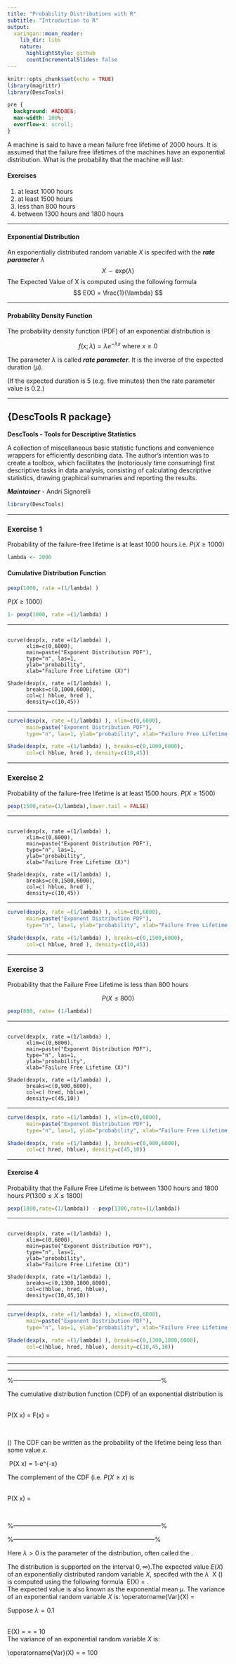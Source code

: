 ```yaml
---
title: "Probability Distributions with R"
subtitle: "Introduction to R"
output:
  xaringan::moon_reader:
    lib_dir: libs
    nature:
      highlightStyle: github
      countIncrementalSlides: false
---
```



```r
knitr::opts_chunk$set(echo = TRUE)
library(magrittr)
library(DescTools)
```

```css
pre {
  background: #ADD8E6;
  max-width: 100%;
  overflow-x: scroll;
}
```

A machine is said to have a mean failure free lifetime of 2000 hours. It is assumed that the failure free lifetimes of the machines have an exponential distribution. What is the probability that the machine will last:

#### Exercises 

1. at least 1000 hours
2. at least 1500 hours
3. less than 800 hours
4. between 1300 hours and 1800 hours

---

#### Exponential Distribution 

An exponentially distributed random variable $X$ is specifed with the ***rate parameter*** $\lambda$
$$ X \sim \mbox{exp}(\lambda)  $$
The  Expected Value of X is computed using the following formula
$$ E(X) = \frac{1}{\lambda} $$

---

#### Probability Density Function 

 The probability density function (PDF) of an exponential distribution is

$${ \displaystyle f(x;\lambda) = 
\lambda e^{-\lambda x} \mbox{ where }x \geq 0 }$$

 The parameter $\lambda$  is called ***rate parameter***. It is the inverse of the expected duration ($\mu$).

 (If the expected duration is 5 (e.g. five minutes) then the rate parameter value is 0.2.)



---

## {DescTools R package}


**DescTools - Tools for Descriptive Statistics**

 
A collection of miscellaneous basic statistic functions and convenience wrappers for efficiently describing data. The author's intention was to create a toolbox, which facilitates the (notoriously time consuming) first descriptive tasks in data analysis, consisting of calculating descriptive statistics, drawing graphical summaries and reporting the results.

***Maintainer*** - Andri Signorelli

```r

library(DescTools)

```
---

### Exercise 1

Probability of the failure-free lifetime is at least 1000 hours.i.e. $P(X\geq 1000)$

```r
lambda <- 2000
```

#### Cumulative Distribution Function

```r
pexp(1000, rate =(1/lambda) )

```

$P(X\geq 1000)$

```r
1- pexp(1000, rate =(1/lambda) )

```


---

<pre><code>
curve(dexp(x, rate =(1/lambda) ), 
      xlim=c(0,6000),
      main=paste("Exponent Distribution PDF"),
      type="n", las=1, 
      ylab="probability", 
      xlab="Failure Free Lifetime (X)")

Shade(dexp(x, rate =(1/lambda) ), 
      breaks=c(0,1000,6000),
      col=c( hblue, hred ), 
      density=c(10,45))
</code></pre>

---

```r
curve(dexp(x, rate =(1/lambda) ), xlim=c(0,6000),
      main=paste("Exponent Distribution PDF"),
      type="n", las=1, ylab="probability", xlab="Failure Free Lifetime (X)")

Shade(dexp(x, rate =(1/lambda) ), breaks=c(0,1000,6000),
      col=c( hblue, hred ), density=c(10,45))
```

---

### Exercise 2

Probability of the failure-free lifetime is at least 1500 hours. 
$P(X\geq 1500)$

```r

pexp(1500,rate=(1/lambda),lower.tail = FALSE)
```

---

<pre><code>
curve(dexp(x, rate =(1/lambda) ), 
      xlim=c(0,6000),
      main=paste("Exponent Distribution PDF"),
      type="n", las=1, 
      ylab="probability", 
      xlab="Failure Free Lifetime (X)")

Shade(dexp(x, rate =(1/lambda) ), 
      breaks=c(0,1500,6000),
      col=c( hblue, hred ), 
      density=c(10,45))
</code></pre>

---

```r
curve(dexp(x, rate =(1/lambda) ), xlim=c(0,6000),
      main=paste("Exponent Distribution PDF"),
      type="n", las=1, ylab="probability", xlab="Failure Free Lifetime (X)")

Shade(dexp(x, rate =(1/lambda) ), breaks=c(0,1500,6000),
      col=c( hblue, hred ), density=c(10,45))
```



---

### Exercise 3

Probability that the Failure Free Lifetime is less than 800 hours

$$P(X \leq 800)$$

```r

pexp(800, rate= (1/lambda))
```

---

<pre><code>
curve(dexp(x, rate =(1/lambda) ), 
      xlim=c(0,6000),
      main=paste("Exponent Distribution PDF"),
      type="n", las=1, 
      ylab="probability", 
      xlab="Failure Free Lifetime (X)")

Shade(dexp(x, rate =(1/lambda) ), 
      breaks=c(0,900,6000),
      col=c( hred, hblue), 
      density=c(45,10))
</code></pre>

---

```r
curve(dexp(x, rate =(1/lambda) ), xlim=c(0,6000),
      main=paste("Exponent Distribution PDF"),
      type="n", las=1, ylab="probability", xlab="Failure Free Lifetime (X)")

Shade(dexp(x, rate =(1/lambda) ), breaks=c(0,900,6000),
      col=c( hred, hblue), density=c(45,10))
```

---


#### Exercise 4

Probability that the Failure Free Lifetime is between 1300 hours and 1800 hours $P(1300\leq X \leq 1800)$

```r

pexp(1800,rate=(1/lambda)) - pexp(1300,rate=(1/lambda))

```

---

<pre><code>
curve(dexp(x, rate =(1/lambda) ), 
      xlim=c(0,6000),
      main=paste("Exponent Distribution PDF"),
      type="n", las=1, 
      ylab="probability", 
      xlab="Failure Free Lifetime (X)")

Shade(dexp(x, rate =(1/lambda) ), 
      breaks=c(0,1300,1800,6000),
      col=c(hblue, hred, hblue), 
      density=c(10,45,10))
</code></pre>

---

```r
curve(dexp(x, rate =(1/lambda) ), xlim=c(0,6000),
      main=paste("Exponent Distribution PDF"),
      type="n", las=1, ylab="probability", xlab="Failure Free Lifetime (X)")

Shade(dexp(x, rate =(1/lambda) ), breaks=c(0,1300,1800,6000),
      col=c(hblue, hred, hblue), density=c(10,45,10))
```

---


---


---

%------------------------------------------------------------------------%

\subsection*{Cumulative Distribution Function}
 The cumulative distribution function (CDF) of an exponential distribution is

\
P(X \leq x) = F(x) = \begin{cases}
1-e^{-\lambda x}, & x \ge 0, 
0, & x < 0.
\end{cases}\

 (\textbf{Important}) The CDF can be written as the probability of the lifetime being less than some value $x$.

\ P(X \leq x) = 1-e^{-\lambda x} \



 The complement of the CDF (i.e. $P(X \geq x)$ is

\
P(X \geq x) = \begin{cases}
e^{-\lambda x}, & x \ge 0, 
0, & x < 0.
\end{cases}\

\newpage 







%------------------------------------------------------------------------%

\subsection*{Expected Value and Variance}
%---------------------------------------------------------------------%

Here $\lambda > 0$ is the parameter of the distribution, often called the \textbf{rate parameter}. 

The distribution is supported on the interval $0, \infty)$.The expected value $E(X)$ of an exponentially distributed random variable $X$, specifed with the \textbf{rate parameter} $\lambda$
\ X \sim \mbox{exp}(\lambda)  \
is computed using the following formula
\ E(X) = \frac{1}{\lambda}. \
The expected value is also known as the exponential mean $\mu$.
\smallskip
 The variance of an exponential random variable $X$ is:
\\operatorname{Var}(X) = \frac{1}{\lambda^2}\

 Suppose $\lambda=0.1$


\
E(X) = \frac{1}{\lambda} = \frac{1}{0.1} = 10 \
The variance of an exponential random variable $X$ is:

\\operatorname{Var}(X) = \frac{1}{\lambda^2} = 100\

